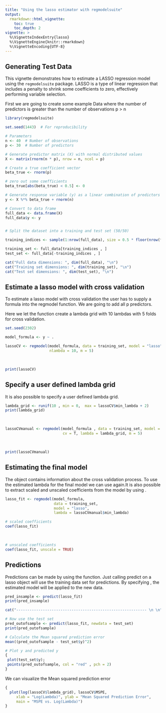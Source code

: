 ```yaml
---
title: "Using the lasso estimator with regmodelsuite"
output: 
  rmarkdown::html_vignette:
    toc: true          
    toc_depth: 2       
vignette: >
  %\VignetteIndexEntry{lasso}
  %\VignetteEngine{knitr::rmarkdown}
  %\VignetteEncoding{UTF-8}
---
```


## Generating Test Data

This vignette demonstrates how to estimate a LASSO regression model using the `regmodelsuite` package. LASSO is a type of linear regression that includes a penalty to shrink some coefficients to zero, effectively performing variable selection.

First we are going to create some example Data where the number of predictors
is greater than the number of observations p > n

```r
library(regmodelsuite)

set.seed(1443)  # For reproducibility

# Parameters
n <- 40  # Number of observations
p <- 30  # Number of predictors

# Generate predictor matrix (X) with normal distributed values
X <- matrix(rnorm(n * p), nrow = n, ncol = p)

# Create a true coefficient vector
beta_true <- rnorm(p)

# zero out some coefficients
beta_true[abs(beta_true) < 0.5] <- 0

# Generate response variable (y) as a linear combination of predictors + noise
y <- X %*% beta_true + rnorm(n)

# Convert to data frame
full_data <- data.frame(X)
full_data$y <- y


# Split the dataset into a training and test set (50/50)

training_indices <- sample(1:nrow(full_data), size = 0.5 * floor(nrow(full_data)))

training_set <- full_data[training_indices , ]
test_set <- full_data[-training_indices , ]

cat("Full data dimensions: ", dim(full_data), "\n")
cat("Training set dimensions: ", dim(training_set), "\n")
cat("Test set dimensions: ", dim(test_set), "\n")

```
## Estimate a lasso model with cross validation

To estimate a lasso model with cross validation the user has to supply a formula 
into the regmodel function. We are going to add all p predictors.

Here we let the \code{regmodel} function create a lambda grid with 10 lambdas
with 5 folds for cross validation.
```r
set.seed(2302)

model_formula <- y ~ .

lassoCV <- regmodel(model_formula, data = training_set, model = "lasso", cv = T,
                    nlambda = 10, m = 5)


```
\ 
```r
print(lassoCV)
```



## Specify a user defined lambda grid

It is also possible to specify a user defined lambda grid.
```r
lambda_grid <- runif(10 , min = 0,  max = lassoCV$min_lambda + 2)
print(lambda_grid)
```
\ 
```r

lassoCVmanual <- regmodel(model_formula , data = training_set, model = "lasso",
                          cv = T, lambda = lambda_grid, m = 5)
```
\ 
```r
print(lassoCVmanual)
```

## Estimating the final model

The \texttt{lassoCVmanual} object contains information about the cross validation 
process. To use the estimated lambda for the final model we can use
\code{regmodel} again.It is also possible to extract scaled and unscaled 
coefficients from the model by using \code{coef}.

```r
lasso_fit <- regmodel(model_formula,
                      data = training_set,
                      model = "lasso",
                      lambda = lassoCVmanual$min_lambda)

# scaled coefficients
coef(lasso_fit)
```
\ 
```r
# unscaled coefficients
coef(lasso_fit, unscale = TRUE)
```


## Predictions 

Predictions can be made by using the \code{predict} function.
Just calling predict on a lasso object will use the training data set for 
predictions. By specifying \code{newdata}, the estimated model will be applied to 
the new data.

```r
pred_insample <- predict(lasso_fit)
print(pred_insample)

cat("----------------------------------------------------------- \n \n")

# Now use the test set
pred_outofsample <- predict(lasso_fit, newdata = test_set)
print(pred_outofsample)

# Calculate the Mean squared prediction error
mean((pred_outofsample - test_set$y)^2)

# Plot y and predicted y
{
 plot(test_set$y);
 points(pred_outofsample, col = "red" , pch = 2)
}
```

We can visualize the Mean squared prediction error
```r
{
  plot(log(lassoCV$lambda_grid), lassoCV$MSPE,
     xlab = "Log(Lambda)", ylab = "Mean Squared Prediction Error",
     main = "MSPE vs. Log(Lambda)")
}
```


